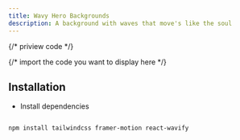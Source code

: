 ```yaml
---
title: Wavy Hero Backgrounds
description: A background with waves that move's like the soul
---
```


{/* priview code  */}

 {/* import the code you want to display here  */}



<ComponentPreview code={buttonCode}>
  <ChaiHero/>
</ComponentPreview>

## Installation

- Install dependencies
```bash

npm install tailwindcss framer-motion react-wavify

```


